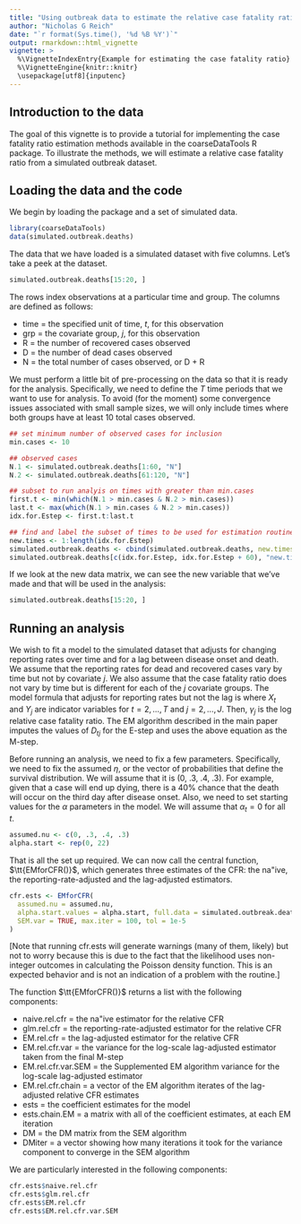 ```yaml
---
title: "Using outbreak data to estimate the relative case fatality ratio"
author: "Nicholas G Reich"
date: "`r format(Sys.time(), '%d %B %Y')`"
output: rmarkdown::html_vignette
vignette: >
  %\VignetteIndexEntry{Example for estimating the case fatality ratio}
  %\VignetteEngine{knitr::knitr}
  \usepackage[utf8]{inputenc}
---
```



## Introduction to the data

The goal of this vignette is to provide a tutorial for implementing the
case fatality ratio estimation methods available in the coarseDataTools R package.  To illustrate the methods, we will estimate a
relative case fatality ratio from a simulated outbreak dataset.


## Loading the data and the code
We begin by loading the package and a set of simulated data.

```r
library(coarseDataTools)
data(simulated.outbreak.deaths)
```

The data that we have loaded is a simulated dataset with five
columns.  Let's take a peek at the dataset.
```r
simulated.outbreak.deaths[15:20, ]
```
The rows index observations at a particular time and group.  The columns are defined as follows:

  -  time = the specified unit of time, $t$, for this observation
  -  grp = the covariate group, $j$, for this observation
  -  R = the number of recovered cases observed
  -  D = the number of dead cases observed
  -  N = the total number of cases observed, or D + R

We must perform a little bit of pre-processing on the data so that it
is ready for the analysis.  Specifically, we need to define the $T$
time periods that we want to use for analysis.  To avoid (for the
moment)  some convergence issues associated with
small sample sizes, we will only include times
where both groups have at least 10 total cases observed.

```r
## set minimum number of observed cases for inclusion
min.cases <- 10

## observed cases
N.1 <- simulated.outbreak.deaths[1:60, "N"]
N.2 <- simulated.outbreak.deaths[61:120, "N"]

## subset to run analyis on times with greater than min.cases
first.t <- min(which(N.1 > min.cases & N.2 > min.cases))
last.t <- max(which(N.1 > min.cases & N.2 > min.cases))
idx.for.Estep <- first.t:last.t

## find and label the subset of times to be used for estimation routine
new.times <- 1:length(idx.for.Estep)
simulated.outbreak.deaths <- cbind(simulated.outbreak.deaths, new.times = NA)
simulated.outbreak.deaths[c(idx.for.Estep, idx.for.Estep + 60), "new.times"] <- rep(new.times, 2)
```

If we look at the new data matrix, we can see the new variable
that we've made and that will be used in the analysis:
```r
simulated.outbreak.deaths[15:20, ]
```

## Running an analysis

We wish to fit a model to the simulated dataset that adjusts for changing reporting rates over time and
for a lag between disease onset and death.  We assume that the
reporting rates for dead and recovered cases vary by time but not by
covariate $j$.  We also assume that the case fatality ratio does not
vary by time but is different for each of the $j$ covariate groups.  The model formula that
adjusts for reporting rates but not the lag is
\begin{eqnarray}
\log E (D_{tj}) &=& \log N_{tj} + \beta_0 + \alpha_t\cdot X_t + \gamma_j\cdot Y_j
\end{eqnarray}
where $X_t$ and $Y_j$ are indicator variables  for $t=2,\dots,T$ and
$j=2, \dots,J$.  Then, $\gamma_j$ is the log relative case
fatality ratio.  The EM algorithm described in the main paper imputes
the values of $D_{tj}$ for the E-step and uses the
above equation as the M-step.

Before running an analysis, we need to fix a few parameters.
Specifically, we need to fix the assumed $\eta$, or the
vector of probabilities that define the survival distribution.  We
will assume that it is (0, .3, .4, .3).  For example, given that a
case will end up dying, there is a 40\% chance that the death will
occur on the third day after disease onset.  Also, we need to set
starting values for the $\alpha$ parameters in the model.  We will
assume that $\alpha_t=0$ for all $t$.

```r
assumed.nu <- c(0, .3, .4, .3)
alpha.start <- rep(0, 22)
```

That is all the set up required.  We can now call the central
function, $\tt{EMforCFR()}$, which generates three estimates of the
CFR: the na\"ive, the reporting-rate-adjusted and the lag-adjusted estimators.
```r
cfr.ests <- EMforCFR(
  assumed.nu = assumed.nu,
  alpha.start.values = alpha.start, full.data = simulated.outbreak.deaths, verb = FALSE,
  SEM.var = TRUE, max.iter = 100, tol = 1e-5
)
```

[Note that running cfr.ests will generate warnings (many of them,
likely) but not to worry because this is due to the fact that the
likelihood uses non-integer outcomes in calculating the Poisson
density function.  This is an expected behavior and is not an
indication of a problem with the routine.]

The function $\tt{EMforCFR()}$ returns a list with the following components:

  -  naive.rel.cfr = the na\"ive estimator for the relative CFR
  -  glm.rel.cfr = the reporting-rate-adjusted estimator for the relative CFR
  -  EM.rel.cfr = the lag-adjusted estimator for the relative CFR
  -  EM.rel.cfr.var = the variance for the log-scale lag-adjusted
    estimator taken from the final M-step
  -  EM.rel.cfr.var.SEM = the Supplemented EM algorithm variance
    for the log-scale lag-adjusted estimator
  -  EM.rel.cfr.chain = a vector of the EM algorithm iterates of the
    lag-adjusted relative CFR estimates
  -  ests = the coefficient estimates for the model
  -  ests.chain.EM = a matrix with all of the coefficient
    estimates, at each EM iteration
  -  DM = the DM matrix from the SEM algorithm
  -  DMiter = a vector showing how many iterations it took for the
    variance component to converge in the SEM algorithm


We are particularly interested in the following components:
```r
cfr.ests$naive.rel.cfr
cfr.ests$glm.rel.cfr
cfr.ests$EM.rel.cfr
cfr.ests$EM.rel.cfr.var.SEM
```

